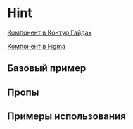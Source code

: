 

<Meta of={HintStories} />

# Hint

[Компонент в Контур.Гайдах](https://guides.kontur.ru/components/popup-elements/hint/)

[Компонент в Figma](https://www.figma.com/file/87ScqxPzJpF9DcVBNYWOjM/%E2%9A%A1-Kontur-UI-Modern-Layout?node-id=230%3A5154)

<Description />

## Базовый пример

<Primary />

## Пропы

<Controls />

## Примеры использования

<Stories />
